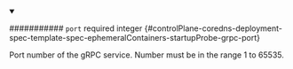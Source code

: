 
<details className="config-field" data-expandable="false" open>
<summary>

########### `port` <span className="config-field-required" data-required="false">required</span> <span className="config-field-type">integer</span> <span className="config-field-default"></span> <span className="config-field-enum"></span> {#controlPlane-coredns-deployment-spec-template-spec-ephemeralContainers-startupProbe-grpc-port}

Port number of the gRPC service. Number must be in the range 1 to 65535.

</summary>



</details>
